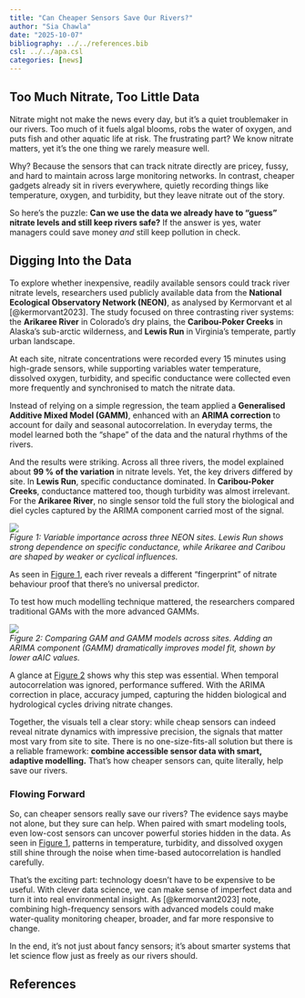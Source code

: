 ```yaml
---
title: "Can Cheaper Sensors Save Our Rivers?"
author: "Sia Chawla"
date: "2025-10-07"
bibliography: ../../references.bib
csl: ../../apa.csl
categories: [news]
---
```


## Too Much Nitrate, Too Little Data

Nitrate might not make the news every day, but it’s a quiet troublemaker in our rivers. Too much of it fuels algal blooms, robs the water of oxygen, and puts fish and other aquatic life at risk. The frustrating part? We know nitrate matters, yet it’s the one thing we rarely measure well.  

Why? Because the sensors that can track nitrate directly are pricey, fussy, and hard to maintain across large monitoring networks. In contrast, cheaper gadgets already sit in rivers everywhere, quietly recording things like temperature, oxygen, and turbidity, but they leave nitrate out of the story.  

So here’s the puzzle: **Can we use the data we already have to “guess” nitrate levels and still keep rivers safe?** If the answer is yes, water managers could save money *and* still keep pollution in check.  


## Digging Into the Data
 

To explore whether inexpensive, readily available sensors could track river nitrate levels, researchers used publicly available data from the **National Ecological Observatory Network (NEON)**, as analysed by Kermorvant et al [@kermorvant2023]. The study focused on three contrasting river systems: the **Arikaree River** in Colorado’s dry plains, the **Caribou-Poker Creeks** in Alaska’s sub-arctic wilderness, and **Lewis Run** in Virginia’s temperate, partly urban landscape.  

At each site, nitrate concentrations were recorded every 15 minutes using high-grade sensors, while supporting variables water temperature, dissolved oxygen, turbidity, and specific conductance were collected even more frequently and synchronised to match the nitrate data.  

Instead of relying on a simple regression, the team applied a **Generalised Additive Mixed Model (GAMM)**, enhanced with an **ARIMA correction** to account for daily and seasonal autocorrelation. In everyday terms, the model learned both the “shape” of the data and the natural rhythms of the rivers.  

And the results were striking. Across all three rivers, the model explained about **99 % of the variation** in nitrate levels. Yet, the key drivers differed by site. In **Lewis Run**, specific conductance dominated. In **Caribou-Poker Creeks**, conductance mattered too, though turbidity was almost irrelevant. For the **Arikaree River**, no single sensor told the full story the biological and diel cycles captured by the ARIMA component carried most of the signal.  

::: {#fig-importance}
![](figure.png){fig-alt="Variable importance across NEON sites"}  
*Figure 1: Variable importance across three NEON sites. Lewis Run shows strong dependence on specific conductance, while Arikaree and Caribou are shaped by weaker or cyclical influences.*  
:::

As seen in [Figure 1](#fig-importance), each river reveals a different “fingerprint” of nitrate behaviour proof that there’s no universal predictor.  

To test how much modelling technique mattered, the researchers compared traditional GAMs with the more advanced GAMMs.  

::: {#fig-gamm}
![](table.png){fig-alt="Model comparison between GAM and GAMM across sites"}  
*Figure 2: Comparing GAM and GAMM models across sites. Adding an ARIMA component (GAMM) dramatically improves model fit, shown by lower aAIC values.*  
:::

A glance at [Figure 2](#fig-gamm) shows why this step was essential. When temporal autocorrelation was ignored, performance suffered. With the ARIMA correction in place, accuracy jumped, capturing the hidden biological and hydrological cycles driving nitrate changes.  

Together, the visuals tell a clear story: while cheap sensors can indeed reveal nitrate dynamics with impressive precision, the signals that matter most vary from site to site. There is no one-size-fits-all solution but there is a reliable framework: **combine accessible sensor data with smart, adaptive modelling.** That’s how cheaper sensors can, quite literally, help save our rivers.  


### Flowing Forward

So, can cheaper sensors really save our rivers? The evidence says maybe not alone, but they sure can help. When paired with smart modeling tools, even low-cost sensors can uncover powerful stories hidden in the data. As seen in [Figure 1](#fig-importance), patterns in temperature, turbidity, and dissolved oxygen still shine through the noise when time-based autocorrelation is handled carefully.

That’s the exciting part: technology doesn’t have to be expensive to be useful. With clever data science, we can make sense of imperfect data and turn it into real environmental insight. As [@kermorvant2023] note, combining high-frequency sensors with advanced models could make water-quality monitoring cheaper, broader, and far more responsive to change.

In the end, it’s not just about fancy sensors; it’s about smarter systems that let science flow just as freely as our rivers should.




## References
::: {#refs}
:::

